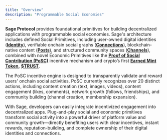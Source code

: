 ```yaml
---
title: "Overview"
description: "Programmable Social Economies"
---
```


**Sage Protocol** provides foundational primitives for building decentralized applications with programmable social economies. Sage's architecture includes defined Social Primitives, including user-owned digital identities ([**Identity**](/concepts/1-identity)), verifiable onchain social graphs ([**Connections**](/concepts/3-connections)), blockchain-native content ([**Posts**](/concepts/2-posts)), and structured community spaces ([**Channels**](/concepts/4-channels)), combined with novel Economic Primitives like the [**Proof of Social Contribution (PoSC)**](/introduction/2-posc) incentive mechanism and crypto’s first [**Earned Mint Token**](/introduction/3-emt)**,** [**\$TRUST**](/introduction/4-trust).

The PoSC incentive engine is designed to transparently validate and reward users' onchain social activities. PoSC currently recognizes over 20 distinct actions, including content creation (text, images, videos), content engagement (likes, comments), network growth (follows, friendships), and community building (channel creation, membership expansion).

With Sage, developers can easily integrate incentivized engagement into decentralized apps. Plug-and-play social and economic primitives transform social activity into a powerful driver of platform value and community growth—directly benefiting users with clear incentives, instant rewards, reputation-building, and complete ownership of their digital identities and connections.